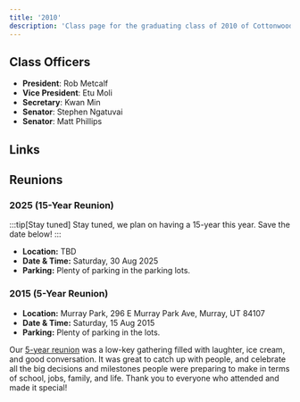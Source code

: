 ```yaml
---
title: '2010'
description: 'Class page for the graduating class of 2010 of Cottonwood High School.'
---
```


## Class Officers

- **President**: Rob Metcalf
- **Vice President**: Etu Moli
- **Secretary**: Kwan Min
- **Senator**: Stephen Ngatuvai
- **Senator**: Matt Phillips

## Links


<CardGrid>
  <LinkCard
    title="Class of '10 Facebook"
    href="https://www.facebook.com/groups/1593435567598968"
    description="Public group, everyone welcome to join!"
  />
</CardGrid>


## Reunions

### 2025 (15-Year Reunion) <Badge text="upcoming" variant="note" size="large"/>

:::tip[Stay tuned]
   Stay tuned, we plan on having a 15-year this year.
   Save the date below!
:::

- **Location:** TBD
- **Date & Time:** Saturday, 30 Aug 2025
- **Parking:** Plenty of parking in the parking lots.

### 2015 (5-Year Reunion)

- **Location:** Murray Park, 296 E Murray Park Ave, Murray, UT 84107
- **Date & Time:** Saturday, 15 Aug 2015
- **Parking:** Plenty of parking in the lots.

Our [5-year reunion](https://www.facebook.com/share/p/19p26KU8Kz/) was a low-key gathering filled with laughter, ice cream, and good conversation.
It was great to catch up with people, and celebrate all the big decisions and milestones people were preparing to make in terms of school, jobs, family, and life.
Thank you to everyone who attended and made it special!
